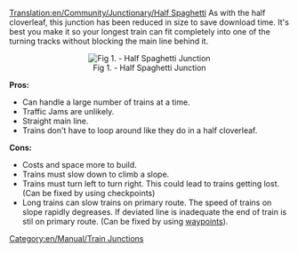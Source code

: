 [[Translation:en/Community/Junctionary/Half Spaghetti]]
As with the half cloverleaf, this junction has been reduced in size to save download time. It's best you make it so your longest train can fit completely into one of the turning tracks without blocking the main line behind it.

<center>[[File:en/Community/Junctionary/3way halfspaghetti.png|center|frame|Fig 1. - Half Spaghetti Junction]]</center>

'''Pros:'''

*Can handle a large number of trains at a time. 
*Traffic Jams are unlikely. 
*Straight main line.
*Trains don't have to loop around like they do in a half cloverleaf. 

'''Cons:'''

*Costs and space more to build.
*Trains must slow down to climb a slope. 
*Trains must turn left to turn right. This could lead to trains getting lost. (Can be fixed by using checkpoints)
*Long trains can slow trains on primary route. The speed of trains on slope rapidly degreases. If deviated line is inadequate the end of train is stil on primary route. (Can be fixed by using [[en/Manual/Waypoints|waypoints]]).

[[Category:en/Manual/Train Junctions]]